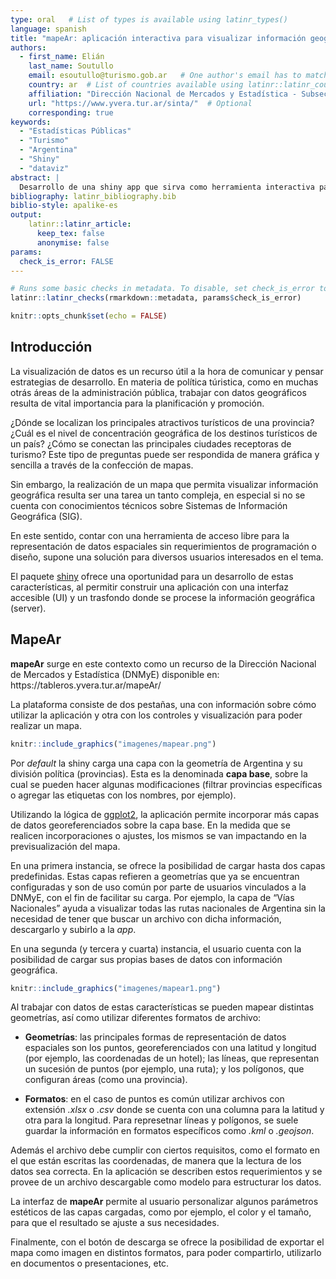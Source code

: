 ```yaml
---
type: oral   # List of types is available using latinr_types()
language: spanish
title: "mapeAr: aplicación interactiva para visualizar información geográfica del turismo"
authors:
  - first_name: Elián 
    last_name: Soutullo
    email: esoutullo@turismo.gob.ar   # One author's email has to match the email registered in EasyChair.
    country: ar  # List of countries available using latinr::latinr_countries()
    affiliation: "Dirección Nacional de Mercados y Estadística - Subsecretaría de Desarrollo Estratégico - Minsiterio de Turismo y Deportes de la Nación"
    url: "https://www.yvera.tur.ar/sinta/"  # Optional 
    corresponding: true
keywords: 
  - "Estadísticas Públicas"
  - "Turismo"
  - "Argentina"
  - "Shiny"
  - "dataviz"
abstract: |
  Desarrollo de una shiny app que sirva como herramienta interactiva para la visualización de mapas con información georeferenciada del turismo en Argentina.  
bibliography: latinr_bibliography.bib
biblio-style: apalike-es   
output: 
    latinr::latinr_article:
      keep_tex: false
      anonymise: false
params: 
  check_is_error: FALSE
---
```



```r
# Runs some basic checks in metadata. To disable, set check_is_error to FALSE
latinr::latinr_checks(rmarkdown::metadata, params$check_is_error)
```


```r
knitr::opts_chunk$set(echo = FALSE)
```

## Introducción

La visualización de datos es un recurso útil a la hora de comunicar y pensar estrategias de desarrollo. En materia de política túristica, como en muchas otrás áreas de la administración pública, trabajar con datos geográficos resulta de vital importancia para la planificación y promoción.

¿Dónde se localizan los principales atractivos turísticos de una provincia? ¿Cuál es el nivel de concentración geográfica de los destinos turísticos de un país? ¿Cómo se conectan las principales ciudades receptoras de turismo? Este tipo de preguntas puede ser respondida de manera gráfica y sencilla a través de la confección de mapas.

Sin embargo, la realización de un mapa que permita visualizar información geográfica resulta ser una tarea un tanto compleja, en especial si no se cuenta con conocimientos técnicos sobre Sistemas de Información Geográfica (SIG).

En este sentido, contar con una herramienta de acceso libre para la representación de datos espaciales sin requerimientos de programación o diseño, supone una solución para diversos usuarios interesados en el tema.

El paquete [shiny](https://shiny.rstudio.com/) ofrece una oportunidad para un desarrollo de estas características, al permitir construir una aplicación con una interfaz accesible (UI) y un trasfondo donde se procese la información geográfica (server).

## MapeAr

**mapeAr** surge en este contexto como un recurso de la Dirección Nacional de Mercados y Estadística (DNMyE) disponible en: https://tableros.yvera.tur.ar/mapeAr/

La plataforma consiste de dos pestañas, una con información sobre cómo utilizar la aplicación y otra con los controles y visualización para poder realizar un mapa. 

```r
knitr::include_graphics("imagenes/mapear.png")
```

Por _default_ la shiny carga una capa con la geometría de Argentina y su división política (provincias). Esta es la denominada **capa base**, sobre la cual se pueden hacer algunas modificaciones (filtrar provincias específicas o agregar las etiquetas con los nombres, por ejemplo). 

Utilizando la lógica de [ggplot2](https://ggplot2.tidyverse.org/), la aplicación permite incorporar más capas de datos georeferenciados sobre la capa base. En la medida que se realicen incorporaciones o ajustes, los mismos se van impactando en la previsualización del mapa.

En una primera instancia, se ofrece la posibilidad de cargar hasta dos capas predefinidas. Estas capas refieren a geometrías que ya se encuentran configuradas y son de uso común por parte de usuarios vinculados a la DNMyE, con el fin de facilitar su carga. Por ejemplo, la capa de "Vías Nacionales" ayuda a visualizar todas las rutas nacionales de Argentina sin la necesidad de tener que buscar un archivo con dicha información, descargarlo y subirlo a la _app_.

En una segunda (y tercera y cuarta) instancia, el usuario cuenta con la posibilidad de cargar sus propias bases de datos con información geográfica. 

```r
knitr::include_graphics("imagenes/mapear1.png")
```

Al trabajar con datos de estas características se pueden mapear distintas geometrías, así como utilizar diferentes formatos de archivo: 

+ **Geometrías**: las principales formas de representación de datos espaciales son los puntos, georeferenciados con una latitud y longitud (por ejemplo, las coordenadas de un hotel); las líneas, que representan un sucesión de puntos (por ejemplo, una ruta); y los polígonos, que configuran áreas (como una provincia).

+ **Formatos**: en el caso de puntos es común utilizar archivos con extensión _.xlsx_ o _.csv_ donde se cuenta con una columna para la latitud y otra para la longitud. Para represetnar líneas y polígonos, se suele guardar la información en formatos específicos como _.kml_ o _.geojson_.

Además el archivo debe cumplir con ciertos requisitos, como el formato en el que están escritas las coordenadas, de manera que la lectura de los datos sea correcta. En la aplicación se describen estos requerimientos y se provee de un archivo descargable como modelo para estructurar los datos.

La interfaz de **mapeAr** permite al usuario personalizar algunos parámetros estéticos de las capas cargadas, como por ejemplo, el color y el tamaño, para que el resultado se ajuste a sus necesidades.

Finalmente, con el botón de descarga se ofrece la posibilidad de exportar el mapa como imagen en distintos formatos, para poder compartirlo, utilizarlo en documentos o presentaciones, etc.

